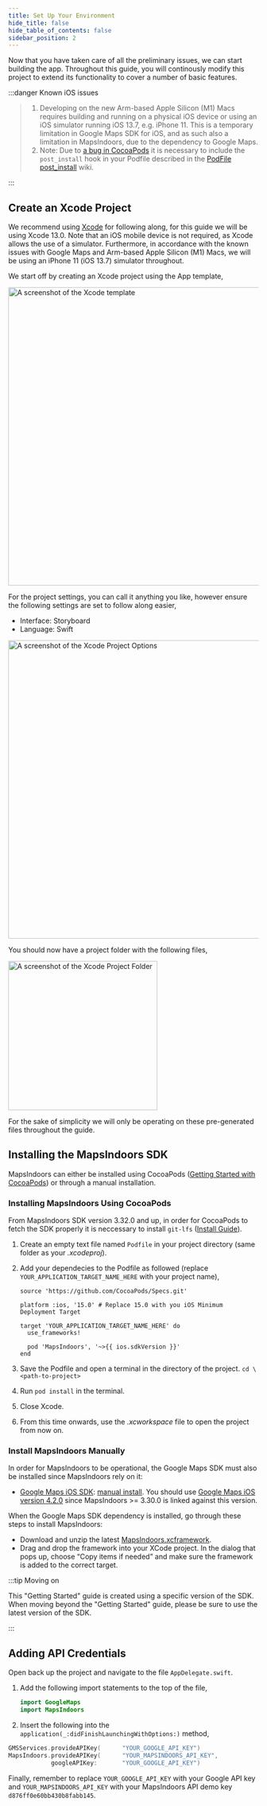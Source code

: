 ```yaml
---
title: Set Up Your Environment
hide_title: false
hide_table_of_contents: false
sidebar_position: 2
---
```



Now that you have taken care of all the preliminary issues, we can start building the app. Throughout this guide, you will continously modify this project to extend its functionality to cover a number of basic features.

:::danger Known iOS issues

> 1. Developing on the new Arm-based Apple Silicon (M1) Macs requires building and running on a physical iOS device or using an iOS simulator running iOS 13.7, e.g. iPhone 11. This is a temporary limitation in Google Maps SDK for iOS, and as such also a limitation in MapsIndoors, due to the dependency to Google Maps.
> 1. Note: Due to [a bug in CocoaPods](https://github.com/CocoaPods/CocoaPods/issues/7155) it is necessary to include the `post_install` hook in your Podfile described in the [PodFile post_install](https://github.com/MapsIndoors/MapsIndoorsIOS/wiki/Podfile-post_install) wiki.

:::

## Create an Xcode Project

We recommend using [Xcode](https://developer.apple.com/xcode/) for following along, for this guide we will be using Xcode 13.0. Note that an iOS mobile device is not required, as Xcode allows the use of a simulator. Furthermore, in accordance with the known issues with Google Maps and Arm-based Apple Silicon (M1) Macs, we will be using an iPhone 11 (iOS 13.7) simulator throughout.

We start off by creating an Xcode project using the App template,

<img src="/img/getting-started/ios-xcode_template.png" alt="A screenshot of the Xcode template" width="600"/>

For the project settings, you can call it anything you like, however ensure the following settings are set to follow along easier,

* Interface: Storyboard
* Language: Swift

<img src="/img/getting-started/ios-xcode-project_options.png" alt="A screenshot of the Xcode Project Options" width="600"/>

You should now have a project folder with the following files,

<img src="/img/getting-started/ios-xcode-project_folder.png" alt="A screenshot of the Xcode Project Folder" width="300"/>

For the sake of simplicity we will only be operating on these pre-generated files throughout the guide.

## Installing the MapsIndoors SDK

MapsIndoors can either be installed using CocoaPods ([Getting Started with CocoaPods](https://guides.cocoapods.org/using/getting-started.html)) or through a manual installation.

<Tabs>
<TabItem value="cocoapods" label="Cocoapods" default>

### Installing MapsIndoors Using CocoaPods

From MapsIndoors SDK version 3.32.0 and up, in order for CocoaPods to fetch the SDK properly it is neccessary to install `git-lfs` ([Install Guide](https://git-lfs.github.com/)).

1. Create an empty text file named `Podfile` in your project directory (same folder as your *.xcodeproj*).
2. Add your dependecies to the Podfile as followed (replace `YOUR_APPLICATION_TARGET_NAME_HERE` with your project name),

    ```text
    source 'https://github.com/CocoaPods/Specs.git'

    platform :ios, '15.0' # Replace 15.0 with you iOS Minimum Deployment Target

    target 'YOUR_APPLICATION_TARGET_NAME_HERE' do
      use_frameworks!

      pod 'MapsIndoors', '~>{{ ios.sdkVersion }}'
    end
    ```

3. Save the Podfile and open a terminal in the directory of the project.
`cd \<path-to-project>`

4. Run `pod install` in the terminal.

5. Close Xcode.

6. From this time onwards, use the *.xcworkspace* file to open the project from now on.

</TabItem>
<TabItem value="manual" label="Manually">

### Install MapsIndoors Manually

In order for MapsIndoors to be operational, the Google Maps SDK must also be installed since MapsIndoors rely on it:

* [Google Maps iOS SDK](https://developers.google.com/maps/documentation/ios-sdk/overview): [manual install](https://developers.google.com/maps/documentation/ios-sdk/start#install-manually). You should use [Google Maps iOS version 4.2.0](https://dl.google.com/dl/cpdc/870a9df85dbcbadc/GoogleMaps-4.2.0.tar.gz) since MapsIndoors >= 3.30.0 is linked against this version.

When the Google Maps SDK dependency is installed, go through these steps to install MapsIndoors:

* Download and unzip the latest [MapsIndoors.xcframework](https://github.com/MapsIndoors/MapsIndoorsIOS/releases/download/3.43.1/MapsIndoors.xcframework.zip).
* Drag and drop the framework into your XCode project. In the dialog that pops up, choose “Copy items if needed” and make sure the framework is added to the correct target.

</TabItem>
</Tabs>

:::tip Moving on

This "Getting Started" guide is created using a specific version of the SDK. When moving beyond the "Getting Started" guide, please be sure to use the latest version of the SDK.

:::

## Adding API Credentials

Open back up the project and navigate to the file `AppDelegate.swift`.

1. Add the following import statements to the top of the file,  

    ```swift
    import GoogleMaps  
    import MapsIndoors
    ````

2. Insert the following into the `application(_:didFinishLaunchingWithOptions:)` method,

```swift
GMSServices.provideAPIKey(      "YOUR_GOOGLE_API_KEY")  
MapsIndoors.provideAPIKey(      "YOUR_MAPSINDOORS_API_KEY",  
            googleAPIKey:       "YOUR_GOOGLE_API_KEY")
````

Finally, remember to replace `YOUR_GOOGLE_API_KEY` with your Google API key and `YOUR_MAPSINDOORS_API_KEY` with your MapsIndoors API demo key `d876ff0e60bb430b8fabb145`.
